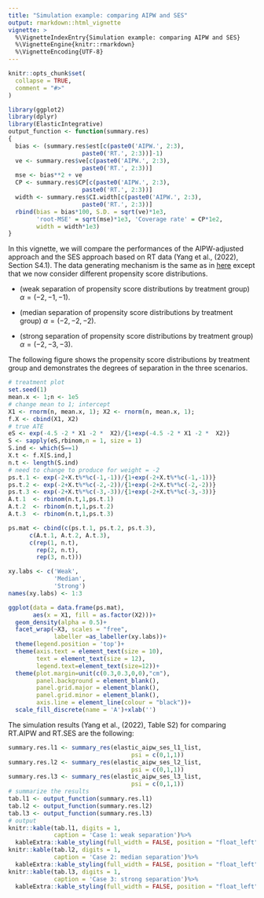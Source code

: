 ```yaml
---
title: "Simulation example: comparing AIPW and SES"
output: rmarkdown::html_vignette
vignette: >
  %\VignetteIndexEntry{Simulation example: comparing AIPW and SES}
  %\VignetteEngine{knitr::rmarkdown}
  %\VignetteEncoding{UTF-8}
---
```


```r
knitr::opts_chunk$set(
  collapse = TRUE,
  comment = "#>"
)
```
```r
library(ggplot2)
library(dplyr)
library(ElasticIntegrative)
output_function <- function(summary.res)
{
  bias <- (summary.res$est[c(paste0('AIPW.', 2:3),
                     paste0('RT.', 2:3))]-1)
  ve <- summary.res$ve[c(paste0('AIPW.', 2:3),
                     paste0('RT.', 2:3))]
  mse <- bias**2 + ve
  CP <- summary.res$CP[c(paste0('AIPW.', 2:3),
                     paste0('RT.', 2:3))]
  width <- summary.res$CI.width[c(paste0('AIPW.', 2:3),
                     paste0('RT.', 2:3))]
  rbind(bias = bias*100, S.D. = sqrt(ve)*1e3,
        'root-MSE' = sqrt(mse)*1e3, 'Coverage rate' = CP*1e2,
        width = width*1e3)
}
```
In this vignette, we will compare the performances of the AIPW-adjusted approach and the SES approach based on RT data (Yang et al., (2022), Section S4.1). The data generating mechanism is the same as in [here](sim_psi011_111.html) except
that we now consider different propensity score distributions. 

* (weak separation of propensity score distributions by treatment group) $\alpha = (-2,-1,-1)$.

* (median separation of propensity score distributions by treatment group) $\alpha = (-2,-2,-2)$.

* (strong separation of propensity score distributions by treatment group) $\alpha = (-2,-3,-3)$.

The following figure shows the propensity score distributions by treatment group and demonstrates the degrees of separation in the three scenarios. 
```r
# treatment plot
set.seed(1)
mean.x <- 1;n <- 1e5
# change mean to 1; intercept
X1 <- rnorm(n, mean.x, 1); X2 <- rnorm(n, mean.x, 1);
f.X <- cbind(X1, X2)
# true ATE
eS <- exp(-4.5 -2 * X1 -2 *  X2)/{1+exp(-4.5 -2 * X1 -2 *  X2)}
S <- sapply(eS,rbinom,n = 1, size = 1)
S.ind <- which(S==1)
X.t <- f.X[S.ind,]
n.t <- length(S.ind)
# need to change to produce for weight = -2
ps.t.1 <- exp(-2+X.t%*%c(-1,-1))/{1+exp(-2+X.t%*%c(-1,-1))}
ps.t.2 <- exp(-2+X.t%*%c(-2,-2))/{1+exp(-2+X.t%*%c(-2,-2))}
ps.t.3 <- exp(-2+X.t%*%c(-3,-3))/{1+exp(-2+X.t%*%c(-3,-3))}
A.t.1  <- rbinom(n.t,1,ps.t.1)
A.t.2  <- rbinom(n.t,1,ps.t.2)
A.t.3  <- rbinom(n.t,1,ps.t.3)

ps.mat <- cbind(c(ps.t.1, ps.t.2, ps.t.3),
      c(A.t.1, A.t.2, A.t.3),
      c(rep(1, n.t),
        rep(2, n.t),
        rep(3, n.t)))

xy.labs <- c('Weak',
             'Median',
             'Strong')
names(xy.labs) <- 1:3

ggplot(data = data.frame(ps.mat),
       aes(x = X1, fill = as.factor(X2)))+
  geom_density(alpha = 0.5)+
  facet_wrap(~X3, scales = "free",
             labeller =as_labeller(xy.labs))+
  theme(legend.position = 'top')+
  theme(axis.text = element_text(size = 10),
        text = element_text(size = 12),
        legend.text=element_text(size=12))+
  theme(plot.margin=unit(c(0.3,0.3,0,0),"cm"),
        panel.background = element_blank(),
        panel.grid.major = element_blank(),
        panel.grid.minor = element_blank(),
        axis.line = element_line(colour = "black"))+
  scale_fill_discrete(name = 'A')+xlab('')
```

The simulation results (Yang et al., (2022), Table S2) for comparing RT.AIPW and RT.SES are the following:
```r
summary.res.l1 <- summary_res(elastic_aipw_ses_l1_list,
                                   psi = c(0,1,1))
summary.res.l2 <- summary_res(elastic_aipw_ses_l2_list,
                                   psi = c(0,1,1))
summary.res.l3 <- summary_res(elastic_aipw_ses_l3_list,
                                   psi = c(0,1,1))
# summarize the results
tab.l1 <- output_function(summary.res.l1)
tab.l2 <- output_function(summary.res.l2)
tab.l3 <- output_function(summary.res.l3)
# output
knitr::kable(tab.l1, digits = 1,
             caption = 'Case 1: weak separation')%>%
  kableExtra::kable_styling(full_width = FALSE, position = "float_left")
knitr::kable(tab.l2, digits = 1,
             caption = 'Case 2: median separation')%>%
  kableExtra::kable_styling(full_width = FALSE, position = "float_left")
knitr::kable(tab.l3, digits = 1,
             caption = 'Case 3: strong separation')%>%
  kableExtra::kable_styling(full_width = FALSE, position = "float_left")
```
